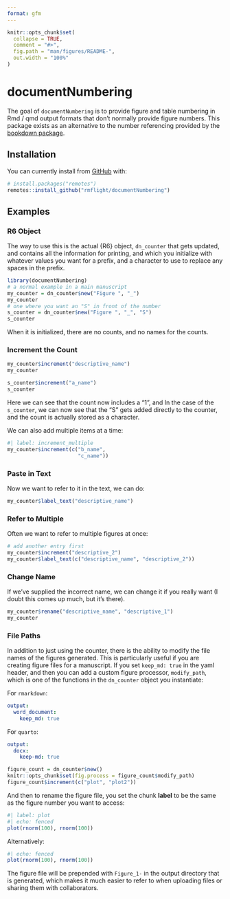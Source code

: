 ```yaml
---
format: gfm
---
```


<!-- README.md is generated from README.Rmd. Please edit that file -->

```r
knitr::opts_chunk$set(
  collapse = TRUE,
  comment = "#>",
  fig.path = "man/figures/README-",
  out.width = "100%"
)
```

# documentNumbering

<!-- badges: start -->
<!-- badges: end -->

The goal of `documentNumbering` is to provide figure and table numbering in Rmd / qmd output formats that don't normally provide figure numbers.
This package exists as an alternative to the number referencing provided by the [bookdown package](https://bookdown.org/yihui/rmarkdown-cookbook/figure-number.html).

## Installation

You can currently install from [GitHub](https://github.com/) with:

``` r
# install.packages("remotes")
remotes::install_github("rmflight/documentNumbering")
```

## Examples

### R6 Object

The way to use this is the actual {R6} object, `dn_counter` that gets updated, and contains all the information for printing, and which you initialize with whatever values you want for a prefix, and a character to use to replace any spaces in the prefix.

```r
library(documentNumbering)
# a normal example in a main manuscript
my_counter = dn_counter$new("Figure ", "_")
my_counter
# one where you want an "S" in front of the number
s_counter = dn_counter$new("Figure ", "_", "S")
s_counter
```

When it is initialized, there are no counts, and no names for the counts.


### Increment the Count

```r
my_counter$increment("descriptive_name")
my_counter

s_counter$increment("a_name")
s_counter
```

Here we can see that the count now includes a "1", and 
In the case of the `s_counter`, we can now see that the "S" gets added directly to the counter, and the count is actually stored as a character.

We can also add multiple items at a time:

```r
#| label: increment_multiple
my_counter$increment(c("b_name",
                       "c_name"))
```

### Paste in Text

Now we want to refer to it in the text, we can do:

```r
my_counter$label_text("descriptive_name")
```

### Refer to Multiple

Often we want to refer to multiple figures at once:

```r
# add another entry first
my_counter$increment("descriptive_2")
my_counter$label_text(c("descriptive_name", "descriptive_2"))
```

### Change Name

If we've supplied the incorrect name, we can change it if you really want (I doubt this comes up much, but it's there).

```r
my_counter$rename("descriptive_name", "descriptive_1")
my_counter
```

### File Paths

In addition to just using the counter, there is the ability to modify the file names of the figures generated.
This is particularly useful if you are creating figure files for a manuscript.
If you set `keep_md: true` in the yaml header, and then you can add a custom figure processor, `modify_path`, which is one of the functions in the `dn_counter` object you instantiate:

For `rmarkdown`:

```yaml
output:
  word_document:
    keep_md: true
```

For `quarto`:

```yaml
output:
  docx:
    keep-md: true
```

```r
figure_count = dn_counter$new()
knitr::opts_chunk$set(fig.process = figure_count$modify_path)
figure_count$increment(c("plot", "plot2"))
```

And then to rename the figure file, you set the chunk **label** to be the same as the figure number you want to access:

```r
#| label: plot
#| echo: fenced
plot(rnorm(100), rnorm(100))
```

Alternatively:

```r
#| echo: fenced
plot(rnorm(100), rnorm(100))
```

The figure file will be prepended with `Figure_1-` in the output directory that is generated, which makes it much easier to refer to when uploading files or sharing them with collaborators.
